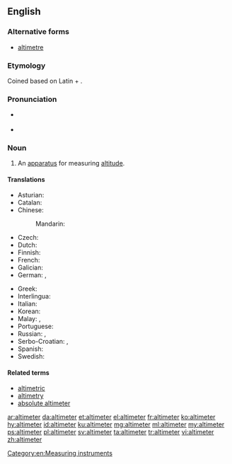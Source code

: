 ==English==

===Alternative forms===
* [[altimetre]] {{qualifier|nonstandard}}

===Etymology===
Coined based on Latin {{term|altus||high|lang=la}} + {{term|meter|lang=en}}.

===Pronunciation===
* {{a|UK}} {{enPR|əltĭmētər}}
* {{a|US}} {{enPR|əltəmētər}}

===Noun===
{{en-noun}}

# An [[apparatus]] for measuring [[altitude]].

====Translations====
{{trans-top|an apparatus for measuring altitude}}
* Asturian: {{t|ast|altímetru|m}}
* Catalan: {{t|ca|altímetre|m}}
* Chinese:
*: Mandarin: {{t|cmn|测高仪}}
* Czech: {{t|cs|výškoměr|m}}
* Dutch: {{t|nl|hoogtemeter|m}}
* Finnish: {{t|fi|korkeusmittari}}
* French: {{t+|fr|altimètre|m}}
* Galician: {{t|gl|altímetro|m}}
* German: {{t|de|Höhenmesser|m}}, {{t|de|Altimeter|n}}
{{trans-mid}}
* Greek: {{t+|el|υψόμετρο|n}}
* Interlingua: {{t|ia|altimetro}}
* Italian: {{t|it|altimetro|m}}
* Korean: {{t+|ko|고도계|tr=godoge|sc=Kore}}
* Malay: {{t|ms|jangka tinggi}}, {{t|ms|altimeter}}
* Portuguese: {{t+|pt|altímetro|m}}
* Russian: {{t+|ru|альтиме́тр|m}}, {{t+|ru|высотоме́р|m}}
* Serbo-Croatian: {{t+|sh|vȉsinomjēr|m}}, {{t+|sh|àltimetar|m}}
* Spanish: {{t+|es|altímetro|m}}
* Swedish: {{t|sv|höjdmätare|c}}
{{trans-bottom}}

====Related terms====
* [[altimetric]]
* [[altimetry]]
* [[absolute altimeter]]

[[Category:en:Measuring instruments]]

[[ar:altimeter]]
[[da:altimeter]]
[[et:altimeter]]
[[el:altimeter]]
[[fr:altimeter]]
[[ko:altimeter]]
[[hy:altimeter]]
[[id:altimeter]]
[[ku:altimeter]]
[[mg:altimeter]]
[[ml:altimeter]]
[[my:altimeter]]
[[ps:altimeter]]
[[pl:altimeter]]
[[sv:altimeter]]
[[ta:altimeter]]
[[tr:altimeter]]
[[vi:altimeter]]
[[zh:altimeter]]